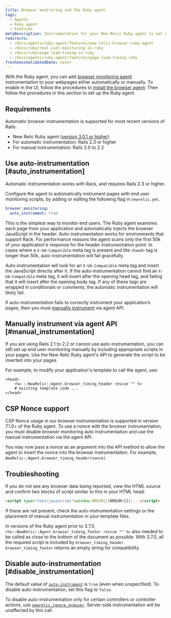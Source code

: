 ```yaml
---
title: Browser monitoring and the Ruby agent
tags:
  - Agents
  - Ruby agent
  - Features
metaDescription: Instrumentation for your New Relic Ruby agent to set up New Relic browser monitoring.
redirects:
  - /docs/agents/ruby-agent/features/new-relic-browser-ruby-agent
  - /docs/ruby/real-user-monitoring-in-ruby
  - /docs/ruby/page-load-timing-in-ruby
  - /docs/agents/ruby-agent/features/page-load-timing-ruby
freshnessValidatedDate: never
---
```


With the Ruby agent, you can add [browser monitoring agent](/docs/browser/new-relic-browser/getting-started/introduction-new-relic-browser) instrumentation to your webpages either automatically or manually. To enable <InlinePopover type="browser" /> in the UI, follow the procedures to [install the browser agent](/docs/browser/new-relic-browser/installation/install-new-relic-browser-agent). Then follow the procedures in this section to set up the Ruby agent.

## Requirements

Automatic browser instrumentation is supported for most recent versions of Rails:

* New Relic Ruby agent ([version 3.0.1 or higher](/docs/release-notes/agent-release-notes/ruby-release-notes))
* For automatic instrumentation: Rails 2.3 or higher
* For manual instrumentation: Rails 2.0 to 2.2

## Use auto-instrumentation [#auto_instrumentation]

Automatic instrumentation works with Rack, and requires Rails 2.3 or higher.

Configure the agent to automatically instrument pages with end user monitoring scripts, by adding or editing the following flag in `newrelic.yml`.

```yaml
browser_monitoring:
  auto_instrument: true
```

This is the simplest way to monitor end users. The Ruby agent examines each page from your application and automatically injects the browser JavaScript in the header. Auto-instrumentation works for environments that support Rack. For performance reasons the agent scans only the first 50k of your application's response for the header instrumentation point. In cases where a `X-UA-Compatible` meta tag is present and the `<head>` tag is longer than 50k, auto-instrumentation will fail gracefully.

Auto-instrumentation will look for an `X-UA-Compatible` meta tag and insert the JavaScript directly after it. If the auto-instrumentation cannot find an `X-UA-Compatible` meta tag, it will insert after the opening head tag, and failing that it will insert after the opening body tag. If any of these tags are wrapped in conditionals or comments, the automatic instrumentation will likely fail.

If auto-instrumentation fails to correctly instrument your application’s pages, then you must [manually instrument](#manual_instrumentation) via agent API.

## Manually instrument via agent API [#manual_instrumentation]

If you are using Rails 2.1 to 2.2 or cannot use auto-instrumentation, you can still set up end user monitoring manually by including appropriate scripts in your pages. Use the New Relic Ruby agent's API to generate the script to be inserted into your pages.

For example, to modify your application's template to call the agent, use:

```erb
<head>
    <%= ::NewRelic::Agent.browser_timing_header rescue "" %>
    # existing template code ...
</head>
```

## CSP Nonce support

CSP Nonce usage in our browser instrumentation is supported in version 7.1.0+ of the Ruby agent. To use a nonce with the browser instrumentation, you must disable browser monitoring auto instrumentation and use the manual instrumentation via the agent API.

You may now pass a nonce as an argument into the API method to allow the agent to insert the nonce into the browser instrumentation. For example, `NewRelic::Agent.browser_timing_header(nonce)`.

## Troubleshooting

If you do not see any browser data being reported, view the HTML source and confirm two blocks of script similar to this in your HTML head:

```html
<script type="text/javascript">window.NREUM||(NREUM={});...</script>
```

If these are not present, check the auto-instrumentation settings or the placement of manual instrumentation in your template files.

In versions of the Ruby agent prior to 3.7.0, `<%=::NewRelic::Agent.browser_timing_footer rescue "" %>` also needed to be called as close to the bottom of the document as possible. With 3.7.0, all the required script is included by `browser_timing_header`. `browser_timing_footer` returns an empty string for compatibility.

## Disable auto-instrumentation [#disable_instrumentation]

The default value of [`auto-instrument`](/docs/agents/ruby-agent/configuration/ruby-agent-configuration#browser_monitoring) is `true` (even when unspecified). To disable auto-instrumentation, set this flag to `false`.

To disable auto-instrumentation only for certain controllers or controller actions, use [`newrelic_ignore_enduser`](/docs/agents/ruby-agent/installation-configuration/ignoring-specific-transactions#page-load-timing-rum). Server-side instrumentation will be unaffected by this call.
